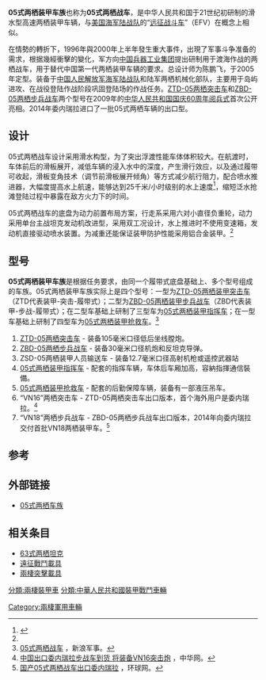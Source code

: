 {{Infobox Weapon
| is_vehicle         = yes
| name               = 05式两栖装甲车族
| image              = File:Chinese ZBD-05.jpg
| image_size         = 300px
| caption            = ZBD-05两栖步兵战车
| type               = 履带式[[步兵战车|步兵战车]]/[[兩棲裝甲車|兩棲裝甲車]] 
| origin             = {{flagcountry|中华人民共和国}}
|design_date= 2000年 ~ 2005年
|designer= 陳鵬飛
|production_date= 2005年 ~
|service= 2005年 ~ 
|manufacturer=[[江麓机电|湖南江麓機械集團]]
| length             = 9.5公尺
| width              = 3.36公尺
| height             = 3.04公尺
| weight             = 26吨<ref name="A01">{{Cite web |url=http://news.163.com/09/0929/12/5KCM1C1M00013PPI.html |title=第6方队：ZBD-05式两栖突击车 |access-date=2019-01-14 |archive-url=https://web.archive.org/web/20160305025905/http://news.163.com/09/0929/12/5KCM1C1M00013PPI.html |archive-date=2016-03-05 |dead-url=no }}</ref>
| suspension         = 油气悬挂
| armour             = 铝合金
| primary_armament   = 取决于[[05式两栖装甲车族#型号|衍生车型]]
| secondary_armament =
*[[紅箭-73反坦克導彈|HJ-73C反坦克导弹]] 或 <br> [[HJ-16反坦克导弹|HJ-16反坦克导弹]]
*[[88式车载高射机枪|88式12.7毫米防空机枪]] (备弹500发)
*[[80式通用機槍|86式]][[7.62×54mmR|7.62毫米]][[同軸機槍|同軸機槍]] (备弹2500发) 或<br>[[QJY-201通用机枪|20-1式]][[7.62×51mm_NATO|7.62毫米]]同轴机枪 (备弹2500发)
| engine             = 不详
| crew               = 3（战车）或 4（两栖突击车）
| passengers         = 8
| engine_power       = 1,500 hp(水上)、550 hp (陸上) <ref name="A01"/>
| speed              = 水上25-30千米/小时<ref>{{cite web |author1=CCTV纪录 |title=《军工记忆Ⅱ》第三集 05式两栖装甲车族 |url=https://www.youtube.com/watch?v=-N9vzoD97ng |access-date=2020-09-25 |archive-date=2021-07-14 |archive-url=https://web.archive.org/web/20210714100955/https://www.youtube.com/watch?v=-N9vzoD97ng }}</ref>
| vehicle_range      = 不详
| pw_ratio           = 
}}

'''05式两栖装甲车族'''也称为'''05式两栖战车'''，是中华人民共和国于21世纪初研制的滑水型高速两栖装甲车辆，与[[美国海军陆战队|美国海军陆战队]]的“[[远征战斗载具|远征战斗车]]”（EFV）在概念上相似。

在情勢的轉折下，1996年與2000年上半年發生重大事件，出現了军事斗争准备的需求，根据幾經衝擊的變化，军方向[[中国兵器工业集团|中国兵器工业集团]]提出研制用于渡海作战的两栖战车，用于替代中国第一代两栖装甲车辆的要求。总设计师为陈鹏飞，于2005年定型。装备于[[中国人民解放军海军陆战队|中国人民解放军海军陆战队]]和陆军两栖机械化部队，主要用于岛屿进攻、在战役登陆作战阶段巩固登陆场的作战任务。[[ZTD-05两栖突击车|ZTD-05两栖突击车]]和[[ZBD-05两栖步兵战车|ZBD-05两栖步兵战车]]两个型号在2009年的[[首都各界庆祝中华人民共和国成立60周年大会|中华人民共和国国庆60周年阅兵式]]首次公开亮相。2014年委内瑞拉进口了一批05式两栖车辆的出口型。

== 设计 ==
05式两栖战车设计采用滑水构型，为了突出浮渡性能车体体积较大。在航渡时，车体前后的滑板展开，减低车辆的浸入水中的深度，产生滑行效应，以及通过履带可收起，滑板变角技术（调节前滑板展开倾角）等方式减少航行阻力，配合喷水推进器，大幅度提高水上航速，能够达到25千米/小时级别的水上速度<ref>{{Cite web |url=http://n.eastday.com/pnews/1589097886012594 |title=渡海登陆利器！05式两栖车族航速独步天下 |accessdate=2020-10-02 |archive-date=2020-10-08 |archive-url=https://web.archive.org/web/20201008162255/http://n.eastday.com/pnews/1589097886012594 |dead-url=no }}</ref>，缩短泛水抢滩登陆过程中暴露在敌方火力下的时间。

05式两栖战车的底盘为动力前置布局方案，行走系采用六对小直径负重轮，动力采用单台主战坦克发动机改进型，采用双工况设计，水上推进时不使用变速箱，发动机直接驱动喷水装置。为减重还能保证装甲防护性能采用铝合金装甲。<ref name="05式" />

== 型号 ==
'''05式两栖装甲车族'''是根据任务要求，由同一个履带式底盘基础上、多个型号组成的车族。05式两栖装甲车族实际上是四个型号：一型为[[ZTD-05兩棲突擊車|ZTD-05两栖装甲突击车]]（ZTD代表装甲-突击-履带式）；二型为[[ZBD-05两栖步兵战车|ZBD-05两栖装甲步兵战车]]（ZBD代表装甲-步战-履带式）；在二型车基础上研制了三型车为[[05式两栖装甲指挥车|05式两栖装甲指挥车]]；在一型车基础上研制了四型车为[[05式两栖装甲抢救车|05式两栖装甲抢救车]]。<ref name="05式">[http://mil.news.sina.com.cn/nz/05lqzc/ 05式两栖战车] {{Wayback|url=http://mil.news.sina.com.cn/nz/05lqzc/ |date=20181002181011 }}，新浪军事。</ref>
#[[ZTD-05两栖突击车|ZTD-05两栖突击车]] - 装备105毫米口径低后坐线膛炮。
#[[ZBD-05两栖步兵战车|ZBD-05两栖步兵战车]] - 装备30毫米口径机炮和反坦克导弹。
#ZSD-05两栖装甲人员输送车 - 装备12.7毫米口径高射机枪或遥控武器站
#[[05式两栖装甲指挥车|05式两栖装甲指挥车]] - 配套的指挥车辆，车体后车厢加高，容納指揮通信裝備。
#[[05式两栖装甲抢救车|05式两栖装甲抢救车]] - 配套的后勤保障车辆，装备有一部液压吊车。
#“VN16”两栖突击车 - ZTD-05两栖突击车出口版本，首个海外用户是委内瑞拉。<ref>[http://military.china.com/important/11132797/20150102/19167627.html 中国出口委内瑞拉步战车到货 将装备VN16突击炮] {{Wayback|url=http://military.china.com/important/11132797/20150102/19167627.html |date=20150628013950 }}，中华网。</ref>
#“VN18”两栖步兵战车 - ZBD-05两栖步兵战车出口版本，2014年向委内瑞拉交付首批VN18两栖装甲车。<ref>[http://mil.huanqiu.com/gt/2014-11/2752830_5.html 国产05式两栖战车出口委内瑞拉] {{Wayback|url=http://mil.huanqiu.com/gt/2014-11/2752830_5.html |date=20160304130415 }}，环球网。</ref>

== 参考 ==
<references />
== 外部链接 ==
*[https://web.archive.org/web/20160306041524/http://zhan.renren.com/ghosttalks?gid=3674946092062285755&checked=true 05式两栖车族]

== 相关条目 ==
* [[63式两栖坦克|63式两栖坦克]]
* [[遠征戰鬥載具|遠征戰鬥載具]]
* [[兩棲突擊載具|兩棲突擊載具]]

{{中华人民共和国的坦克与装甲车}}
[[Category:兩棲軍用車輛|Category:兩棲軍用車輛]]
[[分類:兩棲裝甲車|分類:兩棲裝甲車]]
[[分類:中華人民共和國裝甲戰鬥車輛|分類:中華人民共和國裝甲戰鬥車輛]]